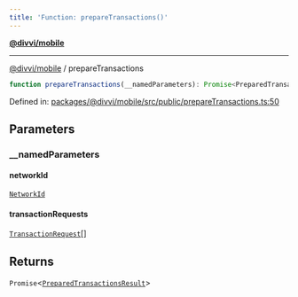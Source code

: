 ```yaml
---
title: 'Function: prepareTransactions()'
---
```

[**@divvi/mobile**](../README)

---

[@divvi/mobile](../README) / prepareTransactions
```ts
function prepareTransactions(__namedParameters): Promise<PreparedTransactionsResult>
```

Defined in: [packages/@divvi/mobile/src/public/prepareTransactions.ts:50](https://github.com/divvi-xyz/divvi-mobile/blob/main/packages/@divvi/mobile/src/public/prepareTransactions.ts#L50)

## Parameters

### \_\_namedParameters

#### networkId

[`NetworkId`](../type-aliases/NetworkId)

#### transactionRequests

[`TransactionRequest`](../type-aliases/TransactionRequest)[]

## Returns

`Promise`\<[`PreparedTransactionsResult`](../type-aliases/PreparedTransactionsResult)\>



<EditPage editUrl="https://github.com/divvi-xyz/divvi-mobile/edit/main/docs/reference/functions/prepareTransactions.md" />